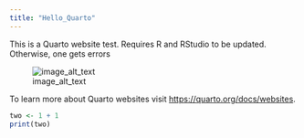 ```yaml
---
title: "Hello_Quarto"
---
```


This is a Quarto website test. Requires R and RStudio to be updated. Otherwise, one gets errors

![image_alt_text](images/test_image.png)

To learn more about Quarto websites visit <https://quarto.org/docs/websites>.

```r
two <- 1 + 1
print(two)
```
